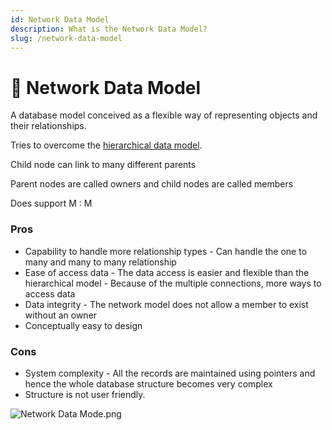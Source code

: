 ```yaml
---
id: Network Data Model
description: What is the Network Data Model?
slug: /network-data-model
---
```


# 📶 Network Data Model


A database model conceived as a flexible way of representing objects and their relationships.

Tries to overcome the [hierarchical data model](/hdm/). 

Child node can link to many different parents

Parent nodes are called owners and child nodes are called members

Does support M : M

### Pros

- Capability to handle more relationship types - Can handle the one to many and many to many relationship
- Ease of access data - The data access is easier and flexible than the hierarchical model - Because of the multiple connections, more ways to access data
- Data integrity - The network model does not allow a member to exist without an owner
- Conceptually easy to design

### Cons

- System complexity - All the records are maintained using pointers and hence the whole database structure becomes very complex
- Structure is not user friendly.

![Network Data Mode.png](/img/NDM.png)